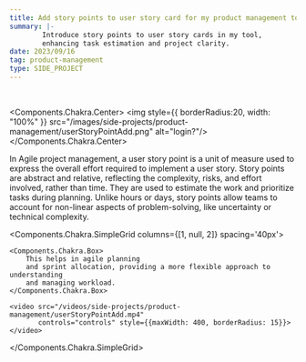 ```yaml
---
title: Add story points to user story card for my product management tool
summary: |-
        Introduce story points to user story cards in my tool,
        enhancing task estimation and project clarity.
date: 2023/09/16
tag: product-management
type: SIDE_PROJECT
---
```


<br/>

<Components.Chakra.Center>
    <img style={{
        borderRadius:20,
        width: "100%"
    }} src="/images/side-projects/product-management/userStoryPointAdd.png" alt="login?"/>
</Components.Chakra.Center>

In Agile project management, a user story point is a unit of measure
used to express the overall effort required to implement a user story.
Story points are abstract and relative, reflecting the complexity, risks,
and effort involved, rather than time. They are used to estimate the work
and prioritize tasks during planning. Unlike hours or days, story points
allow teams to account for non-linear aspects of problem-solving,
like uncertainty or technical complexity.

<Components.Chakra.SimpleGrid columns={[1, null, 2]} spacing='40px'>

    <Components.Chakra.Box>
        This helps in agile planning
        and sprint allocation, providing a more flexible approach to understanding
        and managing workload.
    </Components.Chakra.Box>

    <video src="/videos/side-projects/product-management/userStoryPointAdd.mp4"
           controls="controls" style={{maxWidth: 400, borderRadius: 15}}>
    </video>

</Components.Chakra.SimpleGrid>